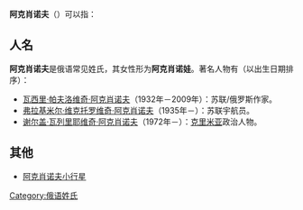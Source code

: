 '''阿克肖诺夫'''（{{lang-ru|Аксёнов}}）可以指：
==人名==
'''阿克肖诺夫'''是俄语常见姓氏，其女性形为'''阿克肖诺娃'''。著名人物有（以出生日期排序）：

*[[瓦西里·帕夫洛维奇·阿克肖诺夫|瓦西里·帕夫洛维奇·阿克肖诺夫]]（1932年－2009年）：苏联/俄罗斯作家。
*[[弗拉基米尔·维克托罗维奇·阿克肖诺夫|弗拉基米尔·维克托罗维奇·阿克肖诺夫]]（1935年－）：苏联宇航员。
*[[謝爾蓋·阿克肖諾夫|谢尔盖·瓦列里耶维奇·阿克肖诺夫]]（1972年－）：[[克里米亚|克里米亚]]政治人物。
==其他==
*[[小行星4777|阿克肖诺夫小行星]]
{{Disambiguation|Aksyonov|Cat=五字姓氏消歧义}}
{{DEFAULTSORT:Aksyonov}}
[[Category:俄语姓氏|Category:俄语姓氏]]